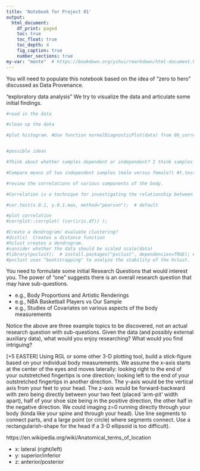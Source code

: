 ```yaml
---
title: 'Notebook for Project 01'
output:
  html_document:
    df_print: paged
    toc: true
    toc_float: true
    toc_depth: 4
    fig_caption: true
    number_sections: true
my-var: "monte"  # https://bookdown.org/yihui/rmarkdown/html-document.html
---
```


You will need to populate this notebook based on the idea of "zero to hero" discussed as Data Provenance.

"exploratory data analysis" We try to visualize the data and articulate some initial findings.
```r
#read in the data

```

```r
#clean up the data
```

```r
#plot histogram. #Use function normalDiagnosticPlot(data) from 06_correlation_notebook_instructor



```

```r
#possible ideas

#Think about whether samples dependent or independent? I think samples are independent, but measurements within a sample would be dependent.  But maybe since there are family members, this isn't true?

#Compare means of two independent samples (male versus female?) #t.test(data1, data2, paired=FALSE, var.equal=FALSE); # Are we assuming equal or unequal variance? Use a different method depending on each.

```


```r
#review the correlations of various components of the body. 

#Correlation is a technique for investigating the relationship between two quantitative, continuous variables, for example, age and blood pressure. Pearson's correlation coefficient (r) is a measure of the strength of the association between the two variables.

#cor.test(x.0.1, y.0.1.max, method="pearson");  # default

#plot correlation
#corrplot::corrplot( (cor(iris.df)) ); 

```

```r
#Create a dendrogram/ evaluate clustering?
#dist(x)  Creates a distance function
#hclust creates a dendrogram.
#consider whether the data should be scaled scale(data)
#library(pvclust);  # install.packages("pvclust", dependencies=TRUE); #draws boxes around the clusters.  Gives fewer clusters than hclust
#pvclust uses "bootstrapping" to analyze the stability of the hclust.  For some reason, you have to transpose the data inputs.
```

You need to formulate some initial Research Questions that would interest you.  The power of "one" suggests there is an overall research question that may have sub-questions.

- e.g., Body Proportions and Artistic Renderings
- e.g., NBA Basketball Players vs Our Sample
- e.g., Studies of Covariates on various aspects of the body measurements

Notice the above are three example topics to be discovered, not an actual research question with sub-questions.  Given the data (and possibly external auxiliary data), what would you enjoy researching?  What would you find intriguing?



[+5 EASTER]  Using RGL or some other 3-D plotting tool, build a stick-figure based on your individual body measurements.  We assume the x-axis starts at the center of the eyes and moves laterally: looking right to the end of your outstretched fingertips is one direction; looking left to the end of your outstretched fingertips in another direction.  The y-axis would be the vertical axis from your feet to your head.  The z-axis would be forward-backward with zero being directly between your two feet (placed 'arm-pit' width apart), half of your shoe size being in the positive direction, the other half in the negative direction.  We could imaging z=0 running directly through your body (kinda like your spine and through your head).  Use line segments to connect parts, and a large point (or circle) where segments connect.  Use a rectangularish-shape for the head if a 3-D ellipsoid is too difficult).

https://en.wikipedia.org/wiki/Anatomical_terms_of_location

- x: lateral (right/left)
- y: superior/inferior
- z: anterior/posterior



